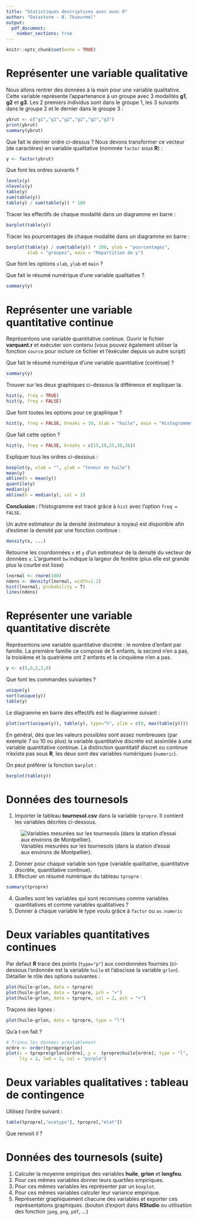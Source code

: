 ```yaml
---
title: "Statistiques descriptives avec avec R"
author: "Datastorm - B. Thieurmel"
output: 
  pdf_document:
    number_sections: true
---
```


```r
knitr::opts_chunk$set(echo = TRUE)
```

# Représenter une variable qualitative

Nous allons rentrer des données à la main pour une variable qualitative. Cette variable représente l'appartenance à un groupe avec 3 modalités **g1**, **g2** et **g3**. Les 2 premiers individus sont dans le groupe 1, les 3 suivants dans le groupe 2 et le dernier dans le groupe 3 :

```r
ybrut <- c("g1","g1","g2","g2","g2","g3")
print(ybrut)
summary(ybrut)
```

Que fait le dernier ordre ci-dessus ? Nous devons transformer ce vecteur (de caractères) en variable qualitative (nommée ``factor`` sous **R**) :

```r
y <- factor(ybrut)
```

Que font les ordres suivants ?

```r
levels(y)
nlevels(y)
table(y)
sum(table(y))
table(y) / sum(table(y)) * 100
```

Tracer les effectifs de chaque modalité dans un diagramme en barre :

```r
barplot(table(y))
```

Tracer les pourcentages de chaque modalité dans un diagramme en barre :

```r
barplot(table(y) / sum(table(y)) * 100, ylab = "pourcentages", 
        xlab = "groupes", main = "Répartition de y")
```

Que font les options ``xlab``, ``ylab`` et ``main`` ?

Que fait le résumé numérique d'une variable qualitative ?

```r
summary(y)
```

# Représenter une variable quantitative continue

Représentons une variable quantitative continue. Ouvrir le fichier **varquant.r** et exécuter son contenu (vous pouvez également utiliser la fonction ``source`` pour inclure ce fichier et l'éxécuter depuis un autre script)

Que fait le résumé numérique d'une variable quantitative (continue) ?

```r
summary(y)
```

Trouver sur les deux graphiques ci-dessous la différence et expliquer la.

```r
hist(y, freq = TRUE)
hist(y, freq = FALSE)
```

Que font toutes les options pour ce graphique ?

```r
hist(y, freq = FALSE, breaks = 10, xlab = "huile", main = "Histogramme")
```

Que fait cette option ?

```r
hist(y, freq = FALSE, breaks = c(15,18,25,30,36))
```

Expliquer tous les ordres ci-dessous :

```r
boxplot(y, xlab = "", ylab = "teneur en huile")
mean(y)
abline(h = mean(y))
quantile(y)
median(y)
abline(h = median(y), col = 2)
```

**Conclusion :** l'histogramme est tracé grâce à ``hist`` avec l'option ``freq = FALSE``.

Un autre estimateur de la densité (estimateur à noyau) est disponible afin d'estimer la densité par une fonction continue :

```r
density(x, ...)
```

Retourne les coordonnées ``x`` et ``y`` d'un estimateur de la densité du vecteur de données ``x``. L'argument ``bw`` indique la largeur de fenêtre (plus elle est grande plus la courbe est lisse)

```r
lnormal <- rnorm(100)
ndens <- density(lnormal, width=1.2)
hist(lnormal, probability = T)
lines(ndens)
```

# Représenter une variable quantitative discrète

Représentons une variable quantitative discrète : le nombre d'enfant par famille. La première famille ce compose de 5 enfants, la second n'en a pas, la troisième et la quatrième ont 2 enfants et la cinquième n'en a pas.

```r
y <- c(5,0,2,2,0)
```

Que font les commandes suivantes ?

```r
unique(y)
sort(unique(y))
table(y)
```

Le diagramme en barre des effectifs est le diagramme suivant : 

```r
plot(sort(unique(y)), table(y), type="h", ylim = c(0, max(table(y))))
```

En général, dès que les valeurs possibles sont assez nombreuses (par exemple 7 ou 10 ou plus) la variable quantitative
discrète est assimilée à une variable quantitative continue. La distinction quantitatif discret ou continue n'existe pas
sous **R**, les deux sont des variables numériques (``numeric``).

On peut préférer la fonction ``barplot`` : 

```r
barplot(table(y))
```


# Données des tournesols

1. Importer le tableau **tournesol.csv** dans la variable ``tpropre``. Il  contient les variables décrites ci-dessous. 

![Variables mesurées sur les tournesols (dans la station d'essai aux environs de Montpellier).](tpropre.png)

2. Donner pour chaque variable son type (variable qualitative, quantitative discrète, quantitative continue).
3. Effectuer un résumé numérique du tableau ``tpropre`` :

```r
summary(tpropre)
```

4. Quelles sont les variables qui sont reconnues comme variables quantitatives et comme variables qualitatives ?
5. Donner à chaque variable le type voulu grâce à ``factor`` ou ``as.numeric``

# Deux variables quantitatives continues

Par defaut **R** trace des points (``type="p"``) aux coordonnées fournies (ci-dessous l'ordonnée est la variable ``huile`` et l'abscisse la variable ``grlon``). Détailler le rôle des options suivantes : 

```r
plot(huile~grlon, data = tpropre)
plot(huile~grlon, data = tpropre, pch = "+")
plot(huile~grlon, data = tpropre, col = 2, pch = "+")
```

Traçons des lignes :

```r
plot(huile~grlon, data = tpropre, type = "l")
```

Qu'a t-on fait ?

```r
# Trions les donnees préalablement
ordre <- order(tpropre$grlon)
plot(x = tpropre$grlon[ordre], y =  tpropre$huile[ordre], type = "l", 
     lty = 2, lwd = 2, col = "purple")
```

# Deux variables qualitatives : tableau de contingence

Utilisez l'ordre suivant :

```r
table(tpropre[,"ecotype"], tpropre[,"etat"])
```

Que renvoit il ?

# Données des tournesols (suite)

1. Calculer la moyenne empirique des variables **huile**, **grlon** et **longfeu**.
2. Pour ces mêmes variables donner leurs quartiles empiriques.
3. Pour ces mêmes variables les représenter par un ``boxplot``.
4. Pour ces mêmes variables calculer leur variance empirique.
5. Représenter graphiquement chacune des variables et exporter ces représentations graphiques. (bouton d'export dans **RStudio** ou utilisation des fonction ``jpeg``, ``png``, ``pdf``, ...)